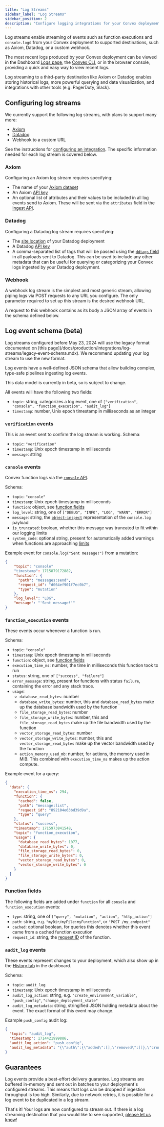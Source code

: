 ```yaml
---
title: "Log Streams"
sidebar_label: "Log Streams"
sidebar_position: 2
description: "Configure logging integrations for your Convex deployment"
---
```


Log streams enable streaming of events such as function executions and
`console.log`s from your Convex deployment to supported destinations, such as
Axiom, Datadog, or a custom webhook.

The most recent logs produced by your Convex deployment can be viewed in the
Dashboard [Logs page](/docs/dashboard/deployments/logs.md), the
[Convex CLI](/docs/cli.md), or in the browser console, providing a quick and
easy way to view recent logs.

Log streaming to a third-party destination like Axiom or Datadog enables storing
historical logs, more powerful querying and data visualization, and integrations
with other tools (e.g. PagerDuty, Slack).

<ProFeatureUpsell feature="Log streams" verb="require" />

<BetaAdmonition feature="Log streams" verb="are" />

## Configuring log streams

We currently support the following log streams, with plans to support many more:

- [Axiom](https://www.axiom.co)
- [Datadog](https://www.datadoghq.com/)
- Webhook to a custom URL

See the instructions for
[configuring an integration](/docs/production/integrations/integrations.mdx#configuring-an-integration).
The specific information needed for each log stream is covered below.

### Axiom

Configuring an Axiom log stream requires specifying:

- The name of your
  [Axiom dataset](https://axiom.co/docs/reference/settings#dataset)
- An Axiom [API key](https://axiom.co/docs/reference/settings#api-token)
- An optional list of attributes and their values to be included in all log
  events send to Axiom. These will be sent via the `attributes` field in the
  [Ingest API](https://axiom.co/docs/send-data/ingest#ingest-api).

### Datadog

Configuring a Datadog log stream requires specifying:

- The [site location](https://docs.datadoghq.com/getting_started/site/) of your
  Datadog deployment
- A Datadog
  [API key](https://docs.datadoghq.com/account_management/api-app-keys/#add-an-api-key-or-client-token)
- A comma-separated list of tags that will be passed using the
  [`ddtags` field](https://docs.datadoghq.com/getting_started/tagging/) in all
  payloads sent to Datadog. This can be used to include any other metadata that
  can be useful for querying or categorizing your Convex logs ingested by your
  Datadog deployment.

### Webhook

A webhook log stream is the simplest and most generic stream, allowing piping
logs via POST requests to any URL you configure. The only parameter required to
set up this stream is the desired webhook URL.

A request to this webhook contains as its body a JSON array of events in the
schema defined below.

## Log event schema (beta)

<Admonition type="info">
  Log streams configured before May 23, 2024 will use the legacy format
  documented on [this
  page](/docs/production/integrations/log-streams/legacy-event-schema.mdx). We
  recommend updating your log stream to use the new format.
</Admonition>

Log events have a well-defined JSON schema that allow building complex,
type-safe pipelines ingesting log events.

This data model is currently in beta, so is subject to change.

All events will have the following two fields:

- `topic`: string, categorizes a log event, one of
  `["verification", "console", "function_execution", "audit_log"]`
- `timestamp`: number, Unix epoch timestamp in milliseconds as an integer

### `verification` events

This is an event sent to confirm the log stream is working. Schema:

- `topic`: `"verification"`
- `timestamp`: Unix epoch timestamp in milliseconds
- `message`: string

### `console` events

Convex function logs via the [`console` API](/docs/functions/debugging.mdx).

Schema:

- `topic`: `"console"`
- `timestamp`: Unix epoch timestamp in milliseconds
- `function`: object, see
  [function fields](/docs/production/integrations/log-streams/log-streams.mdx#function-fields)
- `log_level`: string, one of `["DEBUG", "INFO", "LOG", "WARN", "ERROR"]`
- `message`: string, the
  [`object-inspect`](https://www.npmjs.com/package/object-inspect)
  representation of the `console.log` payload
- `is_truncated`: boolean, whether this message was truncated to fit within our
  logging limits
- `system_code`: optional string, present for automatically added warnings when
  functions are approaching
  [limits](/docs/production/state/limits.mdx#functions)

Example event for `console.log("Sent message!")` from a mutation:

```json
{
    "topic": "console"
    "timestamp": 1715879172882,
    "function": {
      "path": "messages:send",
      "request_id": "d064ef901f7ec0b7",
      "type": "mutation"
    },
    "log_level": "LOG",
    "message": "'Sent message!'"
}
```

### `function_execution` events

These events occur whenever a function is run.

Schema:

- `topic`: `"console"`
- `timestamp`: Unix epoch timestamp in milliseconds
- `function`: object, see
  [function fields](/docs/production/integrations/log-streams/log-streams.mdx#function-fields)
- `execution_time_ms`: number, the time in milliseconds this function took to
  run
- `status`: string, one of `["success", "failure"]`
- `error_message`: string, present for functions with status `failure`,
  containing the error and any stack trace.
- `usage`:
  - `database_read_bytes`: number
  - `database_write_bytes`: number, this and `database_read_bytes` make up the
    database bandwidth used by the function
  - `file_storage_read_bytes`: number
  - `file_storage_write_bytes`: number, this and `file_storage_read_bytes` make
    up the file bandwidth used by the function
  - `vector_storage_read_bytes`: number
  - `vector_storage_write_bytes`: number, this and `vector_storage_read_bytes`
    make up the vector bandwidth used by the function
  - `action_memory_used_mb`: number, for actions, the memory used in MiB. This
    combined with `execution_time_ms` makes up the action compute.

Example event for a query:

```json
{
  "data": {
    "execution_time_ms": 294,
    "function": {
      "cached": false,
      "path": "message:list",
      "request_id": "892104e63bd39d9a",
      "type": "query"
    },
    "status": "success",
    "timestamp": 1715973841548,
    "topic": "function_execution",
    "usage": {
      "database_read_bytes": 1077,
      "database_write_bytes": 0,
      "file_storage_read_bytes": 0,
      "file_storage_write_bytes": 0,
      "vector_storage_read_bytes": 0,
      "vector_storage_write_bytes": 0
    }
  }
}
```

### Function fields

The following fields are added under `function` for all `console` and
`function_execution` events:

- `type`: string, one of `["query", "mutation", "action", "http_action"]`
- `path`: string, e.g. `"myDir/myFile:myFunction"`, or `"POST /my_endpoint"`
- `cached`: optional boolean, for queries this denotes whether this event came
  from a cached function execution
- `request_id`: string, the
  [request ID](/docs/functions/debugging.mdx#finding-relevant-logs-by-request-id)
  of the function.

### `audit_log` events

These events represent changes to your deployment, which also show up in the
[History tab](https://dashboard.convex.dev/deployment/history) in the dashboard.

Schema:

- `topic`: `audit_log`
- `timestamp`: Unix epoch timestamp in milliseconds
- `audit_log_action`: string, e.g. `"create_environment_variable"`,
  `"push_config"`, `"change_deployment_state"`
- `audit_log_metadata`: string, stringified JSON holding metadata about the
  event. The exact format of this event may change.

Example `push_config` audit log:

```json
{
  "topic": "audit_log",
  "timestamp": 1714421999886,
  "audit_log_action": "push_config",
  "audit_log_metadata": "{\"auth\":{\"added\":[],\"removed\":[]},\"crons\":{\"added\":[],\"deleted\":[],\"updated\":[]},..."
}
```

## Guarantees

Log events provide a best-effort delivery guarantee. Log streams are buffered
in-memory and sent out in batches to your deployment's configured streams. This
means that logs can be dropped if ingestion throughput is too high. Similarly,
due to network retries, it is possible for a log event to be duplicated in a log
stream.

That's it! Your logs are now configured to stream out. If there is a log
streaming destination that you would like to see supported,
[please let us know](/docs/production/contact.md)!
